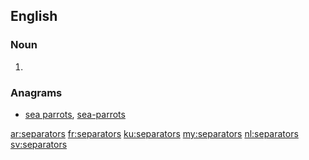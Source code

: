 ==English==

===Noun===
{{head|en|plural}}

# {{plural of|separator|lang=en|nocat=1}}

===Anagrams===
* [[sea parrots#English|sea parrots]], [[sea-parrots#English|sea-parrots]]

[[ar:separators]]
[[fr:separators]]
[[ku:separators]]
[[my:separators]]
[[nl:separators]]
[[sv:separators]]